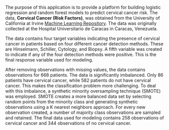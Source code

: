 The purpose of this application is to provide a platform for building logistic regression and random forest models to predict cervical cancer risk. The data, **Cervical Cancer (Risk Factors)**, was obtained from the University of California at Irvine [Machine Learning Repository](https://archive.ics.uci.edu/dataset/383/cervical+cancer+risk+factors). The data was originally collected at the Hospital Universitario de Caracas in Caracas, Venezuela.

The data contains four target variables indicating the presence of cervical cancer in patients based on four different cancer detection methods. These are Hinselmann, Schiller, Cytology, and Biopsy. A fifth variable was created to indicate if any of the four detection methods were positive. This is the final response variable used for modeling.

After removing observations with missing values, the data contains observations for 668 patients. The data is significantly imbalanced. Only 86 patients have cervical cancer, while 582 patients do not have cervical cancer. This makes the classification problem more challenging. To deal with this imbalance, a synthetic minority oversampling technique (SMOTE) was employed. SMOTE creates a more balanced data set by selecting random points from the minority class and generating synthetic observations using a K nearest neighbors approach. For every new observation created, a number of majority class observations are sampled and retained. The final data used for modeling contains 258 observations of cervical cancer and 344 observations of no cervical cancer.


